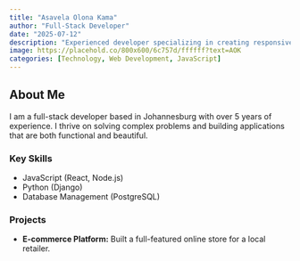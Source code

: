 ```yaml
---
title: "Asavela Olona Kama"
author: "Full-Stack Developer"
date: "2025-07-12"
description: "Experienced developer specializing in creating responsive, data-driven web applications."
image: https://placehold.co/800x600/6c757d/ffffff?text=AOK
categories: [Technology, Web Development, JavaScript]
---
```


## About Me
I am a full-stack developer based in Johannesburg with over 5 years of experience. I thrive on solving complex problems and building applications that are both functional and beautiful.

### Key Skills
- JavaScript (React, Node.js)
- Python (Django)
- Database Management (PostgreSQL)

### Projects
- **E-commerce Platform:** Built a full-featured online store for a local retailer.